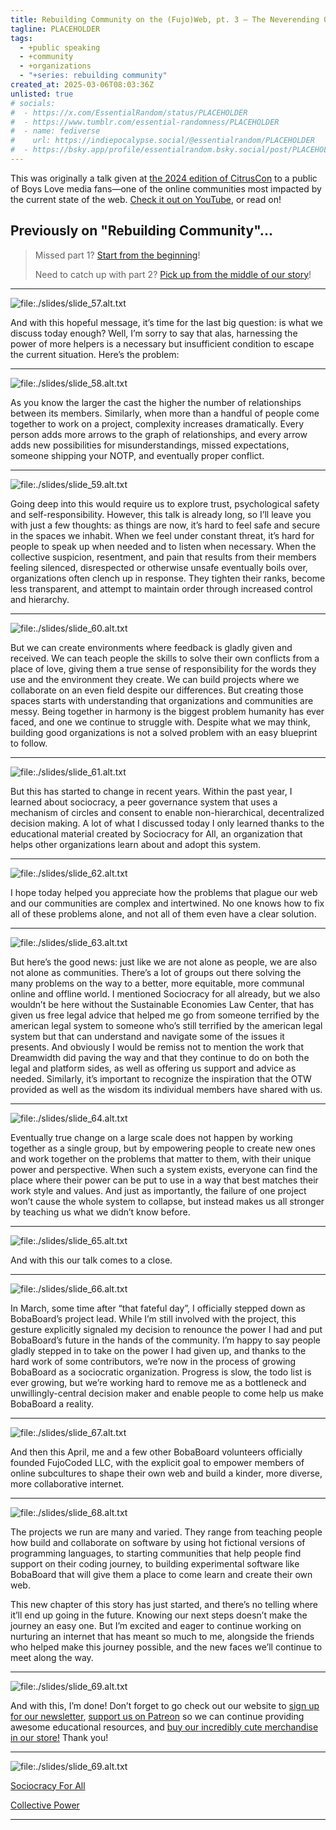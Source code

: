 ```yaml
---
title: Rebuilding Community on the (Fujo)Web, pt. 3 — The Neverending Quest(ion)
tagline: PLACEHOLDER
tags:
  - +public speaking
  - +community
  - +organizations
  - "+series: rebuilding community"
created_at: 2025-03-06T08:03:36Z
unlisted: true
# socials:
#  - https://x.com/EssentialRandom/status/PLACEHOLDER
#  - https://www.tumblr.com/essential-randomness/PLACEHOLDER
#  - name: fediverse
#    url: https://indiepocalypse.social/@essentialrandom/PLACEHOLDER
#  - https://bsky.app/profile/essentialrandom.bsky.social/post/PLACEHOLDER
---
```


This was originally a talk given at [the 2024 edition of CitrusCon](https://www.citruscon.com/citrus-con-2024)
to a public of Boys Love media fans—one of the online communities most impacted by the current state
of the web. [Check it out on YouTube](https://www.youtube.com/watch?v=tFx4XAOnFVE), or read on!

## Previously on "Rebuilding Community"...

> Missed part 1? [Start from the beginning](./part-1)!
>
> Need to catch up with part 2? [Pick up from the middle of our story](./part-2)!

---

![file:./slides/slide_57.alt.txt](./slides/slide_57.png)

And with this hopeful message, it’s time for the last big question: is what we
discuss today enough? Well, I’m sorry to say that alas, harnessing the power of
more helpers is a necessary but insufficient condition to escape the current
situation. Here’s the problem:

---

![file:./slides/slide_58.alt.txt](./slides/slide_58.png)

As you know the larger the cast the higher the number of relationships between
its members. Similarly, when more than a handful of people come together to work
on a project, complexity increases dramatically. Every person adds more arrows
to the graph of relationships, and every arrow adds new possibilities for
misunderstandings, missed expectations, someone shipping your NOTP, and
eventually proper conflict.

---

![file:./slides/slide_59.alt.txt](./slides/slide_59.png)

Going deep into this would require us to explore trust, psychological safety and
self-responsibility. However, this talk is already long, so I’ll leave you with
just a few thoughts: as things are now, it’s hard to feel safe and secure in the
spaces we inhabit. When we feel under constant threat, it’s hard for people to
speak up when needed and to listen when necessary. When the collective
suspicion, resentment, and pain that results from their members feeling
silenced, disrespected or otherwise unsafe eventually boils over, organizations
often clench up in response. They tighten their ranks, become less transparent,
and attempt to maintain order through increased control and hierarchy.

---

![file:./slides/slide_60.alt.txt](./slides/slide_60.png)

But we can create environments where feedback is gladly given and received. We
can teach people the skills to solve their own conflicts from a place of love,
giving them a true sense of responsibility for the words they use and the
environment they create. We can build projects where we collaborate on an even
field despite our differences. But creating those spaces starts with
understanding that organizations and communities are messy. Being together in
harmony is the biggest problem humanity has ever faced, and one we continue to
struggle with. Despite what we may think, building good organizations is not a
solved problem with an easy blueprint to follow.

---

![file:./slides/slide_61.alt.txt](./slides/slide_61.png)

But this has started to change in recent years. Within the past year, I learned
about sociocracy, a peer governance system that uses a mechanism of circles and
consent to enable non-hierarchical, decentralized decision making. A lot of what
I discussed today I only learned thanks to the educational material created by
Sociocracy for All, an organization that helps other organizations learn about
and adopt this system.

---

![file:./slides/slide_62.alt.txt](./slides/slide_62.png)

I hope today helped you appreciate how the problems that plague our web and our
communities are complex and intertwined. No one knows how to fix all of these
problems alone, and not all of them even have a clear solution.

---

![file:./slides/slide_63.alt.txt](./slides/slide_63.png)

But here’s the good news: just like we are not alone as people, we are also not
alone as communities. There’s a lot of groups out there solving the many
problems on the way to a better, more equitable, more communal online and
offline world. I mentioned Sociocracy for all already, but we also wouldn’t be
here without the Sustainable Economies Law Center, that has given us free legal
advice that helped me go from someone terrified by the american legal system to
someone who’s still terrified by the american legal system but that can
understand and navigate some of the issues it presents. And obviously I would be
remiss not to mention the work that Dreamwidth did paving the way and that they
continue to do on both the legal and platform sides, as well as offering us
support and advice as needed. Similarly, it’s important to recognize the
inspiration that the OTW provided as well as the wisdom its individual members
have shared with us.

---

![file:./slides/slide_64.alt.txt](./slides/slide_64.png)

Eventually true change on a large scale does not happen by working together as a
single group, but by empowering people to create new ones and work together on
the problems that matter to them, with their unique power and perspective. When
such a system exists, everyone can find the place where their power can be put
to use in a way that best matches their work style and values. And just as
importantly, the failure of one project won’t cause the whole system to
collapse, but instead makes us all stronger by teaching us what we didn’t know
before.

---

![file:./slides/slide_65.alt.txt](./slides/slide_65.png)

And with this our talk comes to a close.

---

![file:./slides/slide_66.alt.txt](./slides/slide_66.png)

In March, some time after “that fateful day”, I officially stepped down as
BobaBoard’s project lead. While I’m still involved with the project, this
gesture explicitly signaled my decision to renounce the power I had and put
BobaBoard’s future in the hands of the community. I’m happy to say people gladly
stepped in to take on the power I had given up, and thanks to the hard work of
some contributors, we’re now in the process of growing BobaBoard as a
sociocratic organization. Progress is slow, the todo list is ever growing, but
we’re working hard to remove me as a bottleneck and unwillingly-central decision
maker and enable people to come help us make BobaBoard a reality.

---

![file:./slides/slide_67.alt.txt](./slides/slide_67.png)

And then this April, me and a few other BobaBoard volunteers officially founded
FujoCoded LLC, with the explicit goal to empower members of online subcultures
to shape their own web and build a kinder, more diverse, more collaborative
internet.

---

![file:./slides/slide_68.alt.txt](./slides/slide_68.png)

The projects we run are many and varied. They range from teaching people how
build and collaborate on software by using hot fictional versions of programming
languages, to starting communities that help people find support on their coding
journey, to building experimental software like BobaBoard that will give them a
place to come learn and create their own web.

This new chapter of this story has just started, and there’s no telling where
it’ll end up going in the future. Knowing our next steps doesn’t make the
journey an easy one. But I’m excited and eager to continue working on nurturing
an internet that has meant so much to me, alongside the friends who helped make
this journey possible, and the new faces we’ll continue to meet along the way.

---

![file:./slides/slide_69.alt.txt](./slides/slide_69.png)

And with this, I’m done! Don’t forget to go check out our website to [sign up for
our newsletter](https://fujocoded.com/#newsletter), [support us on Patreon](https://www.patreon.com/fujocoded) so we can continue providing awesome
educational resources, and [buy our incredibly cute merchandise in our store!](https://store.fujocoded.com/)
Thank you!

---

![file:./slides/slide_69.alt.txt](./slides/slide_69.png)

[Sociocracy For All](https://www.sociocracyforall.org/)

[Collective Power](https://www.sociocracyforall.org/collective-power/)

---

[^1]: PLACEHOLDER

[^2]: PLACEHOLDER

[^3]:
    PLACEHOLDER
    PLACEHOLDER
    PLACEHOLDER
    PLACEHOLDER \

<style>
  {`
img {
    max-width: 80%;
    border: 1px solid black;
    box-shadow: var(--box-shadow);
}
`}
</style>

